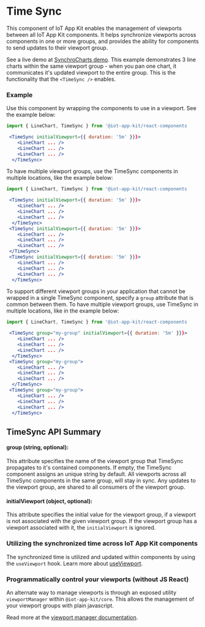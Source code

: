 
<Meta title="Components/TimeSync" />

# Time Sync 
This component of IoT App Kit enables the management of viewports between all IoT App Kit components. It helps synchronize viewports across components 
in one or more groups, and provides the ability for components to send updates to their viewport group.

See a live demo at [SynchroCharts demo](https://synchrocharts.com/#/Features/Synchronization). This example
demonstrates 3 line charts within the same viewport group - when you pan one chart, it communicates it's updated viewport to the entire group. This is the functionality that the `<TimeSync />` enables.

### Example

Use this component by wrapping the components to use in a viewport. See the example below:

```jsx
import { LineChart, TimeSync } from '@iot-app-kit/react-components

 <TimeSync initialViewport={{ duration: '5m' }}}>
    <LineChart ... />
    <LineChart ... />
    <LineChart ... />
  </TimeSync>
```

To have multiple viewport groups,  use the TimeSync components in multiple locations, like the example below:

```jsx
import { LineChart, TimeSync } from '@iot-app-kit/react-components

 <TimeSync initialViewport={{ duration: '5m' }}}>
    <LineChart ... />
    <LineChart ... />
    <LineChart ... />
  </TimeSync>
 <TimeSync initialViewport={{ duration: '5m' }}}>
    <LineChart ... />
    <LineChart ... />
    <LineChart ... />
 </TimeSync>
 <TimeSync initialViewport={{ duration: '5m' }}}>
    <LineChart ... />
    <LineChart ... />
    <LineChart ... />
  </TimeSync>
```

To support different viewport groups in your application that cannot be wrapped in a single TimeSync component, specify a `group` 
attribute that is common between them.  To have multiple viewport groups, use TimeSync in multiple locations, like in the example below:

```jsx
import { LineChart, TimeSync } from '@iot-app-kit/react-components

 <TimeSync group="my-group" initialViewport={{ duration: '5m' }}}>
    <LineChart ... />
    <LineChart ... />
    <LineChart ... />
  </TimeSync>
 <TimeSync group="my-group">
    <LineChart ... />
    <LineChart ... />
    <LineChart ... />
  </TimeSync>
 <TimeSync group="my-group">
    <LineChart ... />
    <LineChart ... />
    <LineChart ... />
  </TimeSync>
```

## TimeSync API Summary

#### group (string, optional):

This attribute specifies the name of the viewport group that TimeSync propagates to it's contained components. If empty, the TimeSync component 
assigns an unique string by default. All viewports across all TimeSync components in the same group, will stay in sync.
Any updates to the viewport group, are shared to all consumers of the viewport group.

#### initialViewport (object, optional):

This attribute specifies the initial value for the viewport group, if a viewport is not associated with the given viewport group. 
If the viewport group has a viewport associated with it, the `initialViewport` is ignored.

### Utilizing the synchronized time across IoT App Kit components

The synchronized time is utilized and updated within components by using the `useViewport` hook.
Learn more about [useViewport](https://github.com/awslabs/iot-app-kit/tree/main/docs/useViewport.md).

### Programmatically control your viewports (without JS React)

An alternate way to manage viewports is through an exposed utility `viewportManager` within `@iot-app-kit/core`. This 
allows the management of your viewport groups with plain javascript.

Read more at the [viewport manager documentation](https://github.com/awslabs/iot-app-kit/tree/main/docs/ViewportManager.md).
